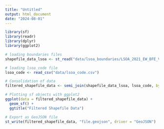 ---
title: "Untitled"
output: html_document
date: "2024-08-01"
---

```{r}
library(sf)
library(readr)
library(dplyr)
library(ggplot2)
```

```{r}
# loading boundaries files
shapefile_data_lsoa <- st_read("data/lsoa_boundaries/LSOA_2021_EW_BFE_V10.shp")
```

```{r}
# loading lsoa_code file
lsoa_code <- read_csv("data/lsoa_code.csv")
```

```{r}
# Consolidation of data
filtered_shapefile_data <- semi_join(shapefile_data_lsoa, lsoa_code, by = c("LSOA21CD" = "LSOA_code"))
```

```{r}
# Plotting sf objects with ggplot2
ggplot(data = filtered_shapefile_data) +
  geom_sf() +
  ggtitle("Filtered Shapefile Data")
```

```{r}
# Export as GeoJSON file
st_write(filtered_shapefile_data, "file.geojson", driver = "GeoJSON")
```

